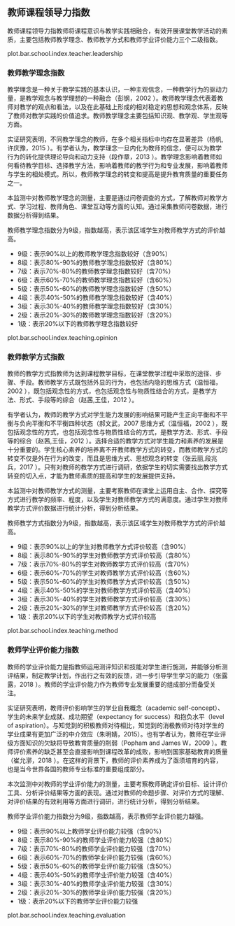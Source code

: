 <!-- chapter teacher  -->

\mytext

## 教师课程领导力指数

教师课程领导力指教师将课程意识与教学实践相融合，有效开展课堂教学活动的素质，主要包括教师教学理念、教师教学方式和教师学业评价能力三个二级指数。

plot.bar.school.index.teacher.leadership


### 教师教学理念指数

教学理念是一种关于教学实践的基本认识，一种主观信念，一种教学行为的驱动力量，是教学观念与教学理想的一种融合（彭钢，2002 \cite{cite_011}）。教师教学理念代表着教师对教学的观点和看法，以及在此基础上形成的相对稳定的思想和观念体系，反映了教师对教学实践的价值追求。教师教学理念主要包括知识观、教学观、学生观等方面。

实证研究表明，不同教学理念的教师，在多个相关指标中均存在显著差异（杨帆,许庆豫，2015 \cite{cite_016}）。有学者认为，教学理念一旦内化为教师的信念，便可以为教学行为的转化提供理论导向和动力支持（段作章，2013 \cite{cite_003} ）。教学理念影响着教师如何看待教学目标、选择教学方法，影响着教师的教学行为和专业发展，影响着教师与学生的相处模式。所以，教师教学理念的转变和提高是提升教育质量的重要任务之一。

本监测中对教师教学理念的测量，主要是通过问卷调查的方式，了解教师对教学方式、学习过程、教师角色、课堂互动等方面的认知。通过采集教师问卷数据，进行数据分析得到结果。


教师教学理念指数分为9级，指数越高，表示该区域学生对教师教学方式的评价越高。

\mylist

- 9级：表示90%以上的教师教学理念指数较好\footnote{我们将得分超过本维度总分60\%界定为学生对教师教学方式评价较高。}（含90%）
- 8级：表示80%-90%的教师教学理念指数较好（含80%）
- 7级：表示70%-80%的教师教学理念指数较好（含70%）
- 6级：表示60%-70%的教师教学理念指数较好（含60%）
- 5级：表示50%-60%的教师教学理念指数较好（含50%）
- 4级：表示40%-50%的教师教学理念指数较好（含40%）
- 3级：表示30%-40%的教师教学理念指数较好（含30%）
- 2级：表示20%-30%的教师教学理念指数较好（含20%）
- 1级：表示20%以下的教师教学理念指数较好

\mytext


plot.bar.school.index.teaching.opinion

### 教师教学方式指数

教师的教学方式指教师为达到课程教学目标，在课堂教学过程中采取的途径、步骤、手段。教师教学方式既包括外显的行为，也包括内隐的思维方式（温恒福，2002 \cite{cite_013}），既包括观念性的方式，也包括观念性与物质性结合的方式，是教学方法、形式、手段等的综合（赵茜,王佳，2012 \cite{cite_020}）。

有学者认为，教师的教学方式对学生能力发展的影响结果可能产生正向平衡和不平衡与负向平衡和不平衡四种状态（郝文武，2007 思维方式（温恒福，2002 \cite{cite_013}），既包括观念性的方式，也包括观念性与物质性结合的方式，是教学方法、形式、手段等的综合（赵茜,王佳，2012 \cite{cite_004}）。选择合适的教学方式对学生能力和素养的发展是十分重要的。学生核心素养的培养离不开教师教学方式的转变，而教师教学方式的转变不仅是外在行为的改变，而且是思维方式、思想观念的转变（张云丽,段兆兵，2017 \cite{cite_019}）。只有对教师的教学方式进行调研，依据学生的切实需要找出教学方式转变的切入点，才能为教师素质的提高和学生的发展提供支持。

本监测中对教师教学方式的测量，主要考察教师在课堂上运用自主、合作、探究等方式进行教学的频率、程度，以及学生对教师教学方式的满意度。通过学生对教师教学方式评价数据进行统计分析，得到分析结果。

教师教学方式指数分为9级，指数越高，表示该区域学生对教师教学方式的评价越高。

\mylist

- 9级：表示90%以上的学生对教师教学方式评价较高\footnote{我们将得分超过本维度总分60\%界定为学生对教师教学方式评价较高。}（含90%）
- 8级：表示80%-90%的学生对教师教学方式评价较高（含80%）
- 7级：表示70%-80%的学生对教师教学方式评价较高（含70%）
- 6级：表示60%-70%的学生对教师教学方式评价较高（含60%）
- 5级：表示50%-60%的学生对教师教学方式评价较高（含50%）
- 4级：表示40%-50%的学生对教师教学方式评价较高（含40%）
- 3级：表示30%-40%的学生对教师教学方式评价较高（含30%）
- 2级：表示20%-30%的学生对教师教学方式评价较高（含20%）
- 1级：表示20%以下的学生对教师教学方式评价较高

\mytext

plot.bar.school.index.teaching.method


### 教师学业评价能力指数

教师的学业评价能力是指教师运用测评知识和技能对学生进行施测，并能够分析测评结果，制定教学计划，作出行之有效的反馈，进一步引导学生学习的能力（张露露，2018 \cite{cite_018}）。教师的学业评价能力作为教师专业发展重要的组成部分而备受关注。

实证研究表明，教师评价影响学生的学业自我概念（academic self-concept）、学生的未来学业成就、成功期望（expectancy for success）和抱负水平（level of aspiration）。与知觉到的积极教师对待相比，知觉到的消极教师对待对学生的学业成果有更加广泛的中介效应（朱明婧，2015）。也有学者认为，教师在学业评级方面知识的欠缺将导致教育质量的削弱（Popham and James W，2009 \cite{cite_025}）。教师评价素养的缺乏甚至会直接影响到课程改革的成败，影响到国家基础教育的质量（崔允漷，2018 \cite{cite_001}）。在这样的背景下，教师的评价素养成为了亟须培育的内容，也是当今世界各国的教师专业标准的重要组成部分。

本次监测中对教师的学业评价能力的测量，主要考察教师确定评价目标、设计评价工具、分析评价结果等方面的表现。通过对教师的命题步骤、对评价方式的理解、对评价结果的有效利用等方面进行调研，进行统计分析，得到分析结果。


教师学业评价能力指数分为9级，指数越高，表示教师学业评价能力越强。

\mylist

- 9级：表示90%以上教师学业评价能力较强\footnote{我们将得分超过本维度总分60\%界定为学生对教师教学方式评价较高。}（含90%）
- 8级：表示80%-90%的教师学业评价能力较强（含80%）
- 7级：表示70%-80%的教师学业评价能力较强（含70%）
- 6级：表示60%-70%的教师学业评价能力较强（含60%）
- 5级：表示50%-60%的教师学业评价能力较强（含50%）
- 4级：表示40%-50%的教师学业评价能力较强（含40%）
- 3级：表示30%-40%的教师学业评价能力较强（含30%）
- 2级：表示20%-30%的教师学业评价能力较强（含20%）
- 1级：表示20%以下的教师学业评价能力较强

\mytext

plot.bar.school.index.teaching.evaluation

<!-- end of chapter teacher  -->

